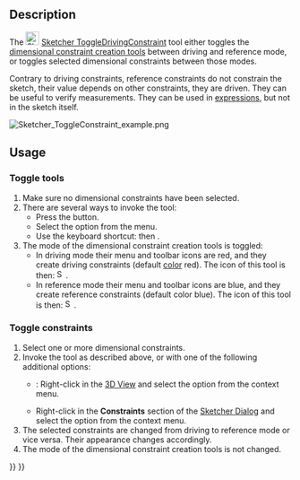 <languages/>
<translate>

<!--T:11-->
{{Docnav
|[[Sketcher_ConstrainSnellsLaw|Refraction Constraint]]
|[[Sketcher_ToggleActiveConstraint|Toggle Constraints]]
|[[Sketcher_Workbench|Sketcher]]
|IconL=Sketcher_ConstrainSnellsLaw.svg
|IconR=Sketcher_ToggleActiveConstraint.svg
|IconC=Workbench_Sketcher.svg
}}

<!--T:1-->
{{GuiCommand
|Name=Sketcher ToggleDrivingConstraint
|MenuLocation=Sketch → Constraints → Toggle Driving/Reference Constraints
|Workbenches=[[Sketcher_Workbench|Sketcher]]
|Shortcut={{KEY|K}} {{KEY|X}}
|Version=0.16
|SeeAlso=[[Sketcher_ToggleActiveConstraint|Sketcher ToggleActiveConstraint]]
}}

==Description== <!--T:2-->

<!--T:6-->
The [[Image:Sketcher ToggleDrivingConstraint.svg|24px]] [[Sketcher_ToggleDrivingConstraint|Sketcher ToggleDrivingConstraint]] tool either toggles the [[Sketcher_Workbench#Sketcher_CompDimensionTools|dimensional constraint creation tools]] between driving and reference mode, or toggles selected dimensional constraints between those modes.

<!--T:15-->
Contrary to driving constraints, reference constraints do not constrain the sketch, their value depends on other constraints, they are driven. They can be useful to verify measurements. They can be used in [[Expressions|expressions]], but not in the sketch itself.

</translate>
[[File:Sketcher ToggleConstraint example.png|none]]
<translate>
<!--T:8-->
{{Caption|A driving horizontal distance constraint (50 mm), a driving vertical distance constraint (30 mm) and a driving angle constraint (75°) were set to define the profile; a reference dimension was added on the slanted line segment to know its length (31.0583 mm).}}

==Usage== <!--T:4-->

===Toggle tools=== <!--T:16-->

<!--T:9-->
# Make sure no dimensional constraints have been selected.
# There are several ways to invoke the tool:
#* Press the {{Button|[[Image:Sketcher_ToggleDrivingConstraint.svg|16px]] [[Sketcher_ToggleDrivingConstraint|Toggle Driving/Reference Constraints]]}} button.
#* Select the {{MenuCommand|Sketch → Constraints → [[Image:Sketcher_ToggleDrivingConstraint.svg|16px]] Toggle Driving/Reference Constraints}} option from the menu.
#* Use the keyboard shortcut: {{KEY|K}} then {{KEY|X}}.
# The mode of the dimensional constraint creation tools is toggled:
#* In driving mode their menu and toolbar icons are red, and they create driving constraints (default [[Sketcher_Preferences#Appearance|color]] red). The icon of this tool is then: [[Image:Sketcher_ToggleConstraint.svg|16px]].
#* In reference mode their menu and toolbar icons are blue, and they create reference constraints (default color blue). The icon of this tool is then: [[Image:Sketcher_ToggleConstraint_Driven.svg|16px]].

===Toggle constraints=== <!--T:17-->

<!--T:18-->
# Select one or more dimensional constraints.
# Invoke the tool as described above, or with one of the following additional options:
#* {{Version|1.0}}: Right-click in the [[3D_View|3D View]] and select the {{MenuCommand|[[Image:Sketcher_ToggleDrivingConstraint.svg|16px]] Toggle Driving/Reference Constraints}} option from the context menu.
#* Right-click in the '''Constraints''' section of the [[Sketcher_Dialog|Sketcher Dialog]] and select the {{MenuCommand|Toggle Driving/Reference}} option from the context menu.
# The selected constraints are changed from driving to reference mode or vice versa. Their appearance changes accordingly.
# The mode of the dimensional constraint creation tools is not changed.


<!--T:12-->
{{Docnav
|[[Sketcher_ConstrainSnellsLaw|Refraction Constraint]]
|[[Sketcher_ToggleActiveConstraint|Toggle Constraints]]
|[[Sketcher_Workbench|Sketcher]]
|IconL=Sketcher_ConstrainSnellsLaw.svg
|IconR=Sketcher_ToggleActiveConstraint.svg
|IconC=Workbench_Sketcher.svg
}}

</translate>
{{Sketcher_Tools_navi{{#translation:}}}}
{{Userdocnavi{{#translation:}}}}